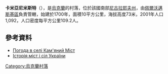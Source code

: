 {{coord|47|57|48|N|30|49|11|E|scale:100000|display=title}}

'''卡米亞尼米斯特'''（{{lang-uk|Кам'яний Міст}}），是[[烏克蘭|烏克蘭]]的村落，位於該國南部[[尼古拉耶夫州|尼古拉耶夫州]]，由[[佩爾沃邁斯基區|佩爾沃邁斯基區]]負責管轄，始建於1700年，面積10平方公里，海拔高度73米，2001年人口1,092，人口密度每平方公里109.2人。

==參考資料==
* [http://weather.in.ua/ua/nikolaevskaja/9940 Погода в селі Кам'яний Міст] {{Wayback|url=http://weather.in.ua/ua/nikolaevskaja/9940 |date=20160606162039 }}
* [https://web.archive.org/web/20120327131950/http://www.igsu.org.ua/Nikolaevskaja.obl/Pervomajskij.rajon/Kamennyj_Most.html Історія міст і сіл України]

{{Ukraine-geo-stub}}
[[Category:烏克蘭村落|Category:烏克蘭村落]]